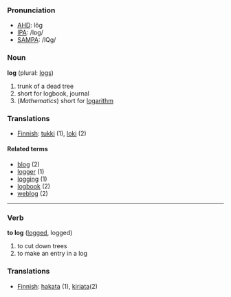===Pronunciation===
*[[w:AHD|AHD]]: lŏg
*[[w:IPA|IPA]]: /lɒg/
*[[w:SAMPA|SAMPA]]: /lQg/

===Noun===
'''log''' (plural: [[logs]])

# trunk of a dead tree
# short for logbook, journal
# (''Mathematics'') short for [[logarithm]]

===Translations===
*[[Finnish]]: [[tukki]] (1), [[loki]] (2)

====Related terms====
*[[blog]] (2)
*[[logger]] (1)
*[[logging]] (1)
*[[logbook]] (2)
*[[weblog]] (2)

----

===Verb===
'''to log''' ([[logged]], logged)

# to cut down trees
# to make an entry in a log

===Translations===
*[[Finnish]]: [[hakata]] (1), [[kirjata]](2)